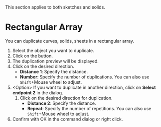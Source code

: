 
<Callout emoji="">This section applies to both sketches and solids.</Callout>

# Rectangular Array

<Reference shortcut="" command="Rectangular Array" button="Right of Command Bar" />

You can duplicate curves, solids, sheets in a rectangular array.

1. Select the object you want to duplicate.
2. Click on the button.
3. The duplication preview will be displayed.
4. Click on the desired direction.
   - **Distance 1**: Specify the distance.
   - **Number**: Specify the number of duplications. You can also use `Shift`+Mouse wheel to adjust.
5. \<Option\> If you want to duplicate in another direction, click on **Select endpoint 2** in the dialog.
    1. Click on the desired direction for duplication.
       - **Distance 2**: Specify the distance.
       - **Repeat**: Specify the number of repetitions. You can also use `Shift`+Mouse wheel to adjust.
6. Confirm with OK in the command dialog or right click.